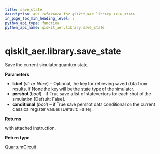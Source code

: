 ```yaml
---
title: save_state
description: API reference for qiskit_aer.library.save_state
in_page_toc_min_heading_level: 1
python_api_type: function
python_api_name: qiskit_aer.library.save_state
---
```


# qiskit\_aer.library.save\_state

<Function id="qiskit_aer.library.save_state" github="https://github.com/qiskit/qiskit-aer/tree/stable/0.12/qiskit_aer/library/save_instructions/save_state.py" signature="save_state(self, label=None, pershot=False, conditional=False)">
  Save the current simulator quantum state.

  **Parameters**

  *   **label** (*str or None*) – Optional, the key for retrieving saved data from results. If None the key will be the state type of the simulator.
  *   **pershot** (*bool*) – if True save a list of statevectors for each shot of the simulation \[Default: False].
  *   **conditional** (*bool*) – if True save pershot data conditional on the current classical register values \[Default: False].

  **Returns**

  with attached instruction.

  **Return type**

  [QuantumCircuit](qiskit.circuit.QuantumCircuit "qiskit.circuit.QuantumCircuit")
</Function>

